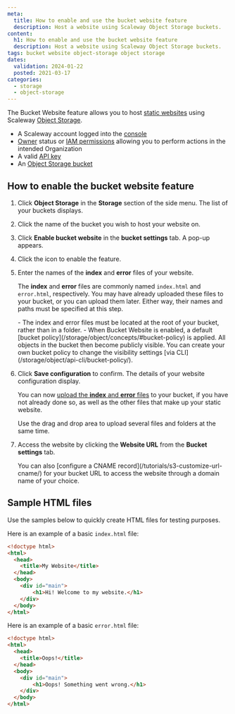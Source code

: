 ```yaml
---
meta:
  title: How to enable and use the bucket website feature
  description: Host a website using Scaleway Object Storage buckets.
content:
  h1: How to enable and use the bucket website feature
  description: Host a website using Scaleway Object Storage buckets.
tags: bucket website object-storage object storage
dates:
  validation: 2024-01-22
  posted: 2021-03-17
categories:
  - storage
  - object-storage
---
```


The Bucket Website feature allows you to host [static websites](https://en.wikipedia.org/wiki/Static_web_page) using Scaleway [Object Storage](https://www.scaleway.com/en/object-storage/).

<Macro id="requirements" />

- A Scaleway account logged into the [console](https://console.scaleway.com)
- [Owner](/identity-and-access-management/iam/concepts/#owner) status or [IAM permissions](/identity-and-access-management/iam/concepts/#permission) allowing you to perform actions in the intended Organization
- A valid [API key](/identity-and-access-management/iam/how-to/create-api-keys/)
- An [Object Storage bucket](/storage/object/how-to/create-a-bucket/)

## How to enable the bucket website feature

1. Click **Object Storage** in the **Storage** section of the side menu. The list of your buckets displays.
2. Click the name of the bucket you wish to host your website on.

3. Click **Enable bucket website** in the **bucket settings** tab. A pop-up appears.

4. Click the <Icon name="toggle" /> icon to enable the feature.

5. Enter the names of the **index** and **error** files of your website.

    The **index** and **error** files are commonly named `index.html` and `error.html`, respectively. You may have already uploaded these files to your bucket, or you can upload them later. Either way, their names and paths must be specified at this step.

    <Message type="important">
      - The index and error files must be located at the root of your bucket, rather than in a folder.
      - When Bucket Website is enabled, a default [bucket policy](/storage/object/concepts/#bucket-policy) is applied. All objects in the bucket then become publicly visible. You can create your own bucket policy to change the visibility settings [via CLI](/storage/object/api-cli/bucket-policy/).
    </Message>
6. Click **Save configuration** to confirm. The details of your website configuration display. 

    You can now [upload the **index** and **error** files](/storage/object/how-to/upload-files-into-a-bucket/) to your bucket, if you have not already done so, as well as the other files that make up your static website. 

    <Message type="tip">
      Use the drag and drop area to upload several files and folders at the same time.
    </Message >

7. Access the website by clicking the **Website URL** from the **Bucket settings** tab.

    <Message type="note">
      You can also [configure a CNAME record](/tutorials/s3-customize-url-cname/) for your bucket URL to access the website through a domain name of your choice.
    </Message>


## Sample HTML files

Use the samples below to quickly create HTML files for testing purposes.

Here is an example of a basic `index.html` file:
```html
<!doctype html>
<html>
  <head>
    <title>My Website</title>
  </head>
  <body>
    <div id="main">
        <h1>Hi! Welcome to my website.</h1>
    </div>
  </body>
</html>
```

Here is an example of a basic `error.html` file:

```html
<!doctype html>
<html>
  <head>
    <title>Oops!</title>
  </head>
  <body>
    <div id="main">
        <h1>Oops! Something went wrong.</h1>
    </div>
  </body>
</html>
```


